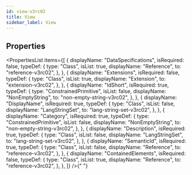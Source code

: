 ```yaml
---
id: view-v3rc02
title: View
sidebar_label: View
---
```



## Properties

<PropertiesList
  items={[
    {
      displayName: "DataSpecifications",
      isRequired: false,
      typeDef: {
        type: "Class",
        isList: true,
        displayName: "Reference",
        to: "reference-v3rc02",
      },
    },
    {
      displayName: "Extensions",
      isRequired: false,
      typeDef: {
        type: "Class",
        isList: true,
        displayName: "Extension",
        to: "extension-v3rc02",
      },
    },
    {
      displayName: "IdShort",
      isRequired: true,
      typeDef: {
        type: "ConstrainedPrimitive",
        isList: false,
        displayName: "NonEmptyString",
        to: "non-empty-string-v3rc02",
      },
    },
    {
      displayName: "DisplayName",
      isRequired: true,
      typeDef: {
        type: "Class",
        isList: false,
        displayName: "LangStringSet",
        to: "lang-string-set-v3rc02",
      },
    },
    {
      displayName: "Category",
      isRequired: true,
      typeDef: {
        type: "ConstrainedPrimitive",
        isList: false,
        displayName: "NonEmptyString",
        to: "non-empty-string-v3rc02",
      },
    },
    {
      displayName: "Description",
      isRequired: true,
      typeDef: {
        type: "Class",
        isList: false,
        displayName: "LangStringSet",
        to: "lang-string-set-v3rc02",
      },
    },
    {
      displayName: "SemanticId",
      isRequired: true,
      typeDef: {
        type: "Class",
        isList: false,
        displayName: "Reference",
        to: "reference-v3rc02",
      },
    },
    {
      displayName: "ContainedElements",
      isRequired: false,
      typeDef: {
        type: "Class",
        isList: true,
        displayName: "Reference",
        to: "reference-v3rc02",
      },
    },
  ]}
/>{" "}

